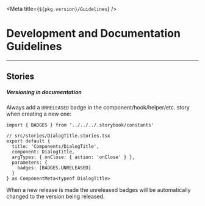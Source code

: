 

<Meta title={`${pkg.version}/Guidelines`} />

# Development and Documentation Guidelines

---

## Stories

##### Versioning in documentation

Always add a `UNRELEASED` badge in the component/hook/helper/etc. story when creating a new one:

```tsx
import { BADGES } from '../../../.storybook/constants'

// src/stories/DialogTitle.stories.tsx
export default {
  title: 'Components/DialogTitle',
  component: DialogTitle,
  argTypes: { onClose: { action: 'onClose' } },
  parameters: {
    badges: [BADGES.UNRELEASED]
  }
} as ComponentMeta<typeof DialogTitle>
```

When a new release is made the unreleased badges will be automatically changed to the version being released.
